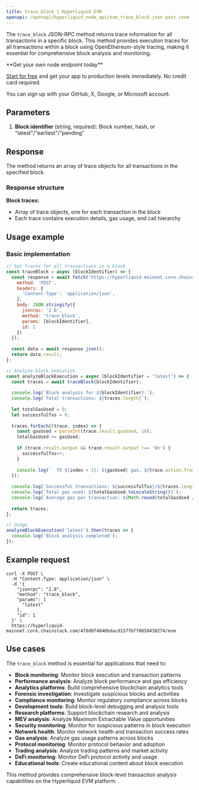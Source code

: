 ```yaml
---
title: trace_block | Hyperliquid EVM
openapi: /openapi/hyperliquid_node_api/evm_trace_block.json post /evm
---
```


The `trace_block` JSON-RPC method returns trace information for all transactions in a specific block. This method provides execution traces for all transactions within a block using OpenEthereum-style tracing, making it essential for comprehensive block analysis and monitoring.

<Check>
**Get your own node endpoint today**

[Start for free](https://console.chainstack.com/) and get your app to production levels immediately. No credit card required.

You can sign up with your GitHub, X, Google, or Microsoft account.
</Check>

## Parameters

1. **Block identifier** (string, required): Block number, hash, or "latest"/"earliest"/"pending"

## Response

The method returns an array of trace objects for all transactions in the specified block.

### Response structure

**Block traces:**
- Array of trace objects, one for each transaction in the block
- Each trace contains execution details, gas usage, and call hierarchy

## Usage example

### Basic implementation

```javascript
// Get traces for all transactions in a block
const traceBlock = async (blockIdentifier) => {
  const response = await fetch('https://hyperliquid-mainnet.core.chainstack.com/YOUR_ENDPOINT/evm', {
    method: 'POST',
    headers: {
      'Content-Type': 'application/json',
    },
    body: JSON.stringify({
      jsonrpc: '2.0',
      method: 'trace_block',
      params: [blockIdentifier],
      id: 1
    })
  });
  
  const data = await response.json();
  return data.result;
};

// Analyze block execution
const analyzeBlockExecution = async (blockIdentifier = 'latest') => {
  const traces = await traceBlock(blockIdentifier);
  
  console.log(`Block analysis for ${blockIdentifier}:`);
  console.log(`Total transactions: ${traces.length}`);
  
  let totalGasUsed = 0;
  let successfulTxs = 0;
  
  traces.forEach((trace, index) => {
    const gasUsed = parseInt(trace.result.gasUsed, 16);
    totalGasUsed += gasUsed;
    
    if (trace.result.output && trace.result.output !== '0x') {
      successfulTxs++;
    }
    
    console.log(`  TX ${index + 1}: ${gasUsed} gas, ${trace.action.from} -> ${trace.action.to}`);
  });
  
  console.log(`Successful transactions: ${successfulTxs}/${traces.length}`);
  console.log(`Total gas used: ${totalGasUsed.toLocaleString()}`);
  console.log(`Average gas per transaction: ${Math.round(totalGasUsed / traces.length).toLocaleString()}`);
  
  return traces;
};

// Usage
analyzeBlockExecution('latest').then(traces => {
  console.log('Block analysis completed');
});
```

## Example request

```shell Shell
curl -X POST \
  -H "Content-Type: application/json" \
  -d '{
    "jsonrpc": "2.0",
    "method": "trace_block",
    "params": [
      "latest"
    ],
    "id": 1
  }' \
  https://hyperliquid-mainnet.core.chainstack.com/4f8d8f4040bdacd1577bff8058438274/evm
```

## Use cases

The `trace_block` method is essential for applications that need to:

* **Block monitoring**: Monitor block execution and transaction patterns
* **Performance analysis**: Analyze block performance and gas efficiency
* **Analytics platforms**: Build comprehensive blockchain analytics tools
* **Forensic investigation**: Investigate suspicious blocks and activities
* **Compliance monitoring**: Monitor regulatory compliance across blocks
* **Development tools**: Build block-level debugging and analysis tools
* **Research platforms**: Support blockchain research and analysis
* **MEV analysis**: Analyze Maximum Extractable Value opportunities
* **Security monitoring**: Monitor for suspicious patterns in block execution
* **Network health**: Monitor network health and transaction success rates
* **Gas analysis**: Analyze gas usage patterns across blocks
* **Protocol monitoring**: Monitor protocol behavior and adoption
* **Trading analysis**: Analyze trading patterns and market activity
* **DeFi monitoring**: Monitor DeFi protocol activity and usage
* **Educational tools**: Create educational content about block execution

This method provides comprehensive block-level transaction analysis capabilities on the Hyperliquid EVM platform.